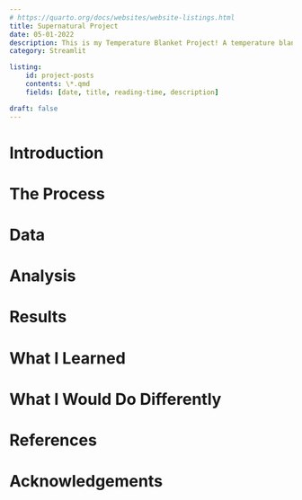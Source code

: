 ```yaml
---
# https://quarto.org/docs/websites/website-listings.html
title: Supernatural Project
date: 05-01-2022
description: This is my Temperature Blanket Project! A temperature blanket is a blanket that you knit or crochet one row a day for a year. The color of the row is determined by the temperature of that day.
category: Streamlit

listing: 
    id: project-posts
    contents: \*.qmd
    fields: [date, title, reading-time, description]

draft: false
---
```


<!-- generate the outline of a report about this project -->

# Introduction

# The Process

::: {#project-posts}
:::

# Data

# Analysis

# Results

# What I Learned

# What I Would Do Differently

# References

# Acknowledgements
